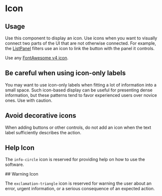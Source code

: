 

<Meta of={IconStories} />

# Icon

## Usage

Use this component to display an icon. Use icons when you want to visually connect two parts of the UI that are not otherwise connected. For example, the [ListPanel](#/component/ListPanel) filters use an icon to link the button with the panel it controls.

Use any [FontAwesome v4 icon](https://fontawesome.com/v4/icons/).

## Be careful when using icon-only labels

You may want to use icon-only labels when fitting a lot of information into a small space. Such icon-based display can be useful for presenting dense information, but these patterns tend to favor experienced users over novice ones. Use with caution.

## Avoid decorative icons

When adding buttons or other controls, do not add an icon when the text label sufficiently describes the action.

## Help Icon

The `info-circle` icon is reserved for providing help on how to use the software.

<Story of={IconStories.InfoCircle} />
## Warning Icon

The `exclamation-triangle` icon is reserved for warning the user about an error, urgent information, or a serious consequence of an expected action.

<Story of={IconStories.ExclamationTriangle} />

<Primary />
<Controls />
<Stories />
